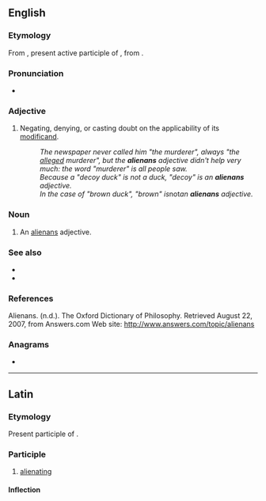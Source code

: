 ==English==

===Etymology===
From {{etyl|la|en}} {{m|la|aliēnāns}}, present active participle of {{m|la|aliēnō||make something another's}}, from {{m|la|aliēnus||another's, foreign}}.

===Pronunciation===
* {{IPA|/eɪli.ənænz/|lang=en}}
{{attention|en|where's the stress?}}

===Adjective===
{{en-adj|-}}
{{examples-right|sense='''alienans''' adjectives|examples='''purported''' contract<br />'''alleged''' perpetrator<br />'''forged''' passport<br />'''expectant''' mother<br />'''fantasy''' partner}}

# {{lb|en|rhetoric|philosophy|of a grammatical [[modifier]], especially an [[adjective]]}} Negating, denying, or casting doubt on the applicability of its [[modificand]].
#: ''The newspaper never called him "the murderer", always "the <u>alleged</u> murderer", but the '''alienans''' adjective didn't help very much: the word "murderer" is all people saw.''
#: ''Because a "decoy duck" is not a duck, "decoy" is an '''alienans''' adjective.''
#: ''In the case of "brown duck", "brown" is ''not'' an '''alienans''' adjective.''

===Noun===
{{en-noun|alienans}}

# {{lb|en|rhetoric|philosophy}} An [[#Adjective|alienans]] adjective.

===See also===
* {{l|en|modal}}
* {{l|en|modality}}

===References===
Alienans. (n.d.). The Oxford Dictionary of Philosophy. Retrieved August 22, 2007, from Answers.com Web site: http://www.answers.com/topic/alienans

===Anagrams===
* {{anagrams|en|a=aaeilnns|Annalise|alanines|annalise}}

----

==Latin==

===Etymology===
Present participle of {{m|la|aliēnō}}.

===Participle===
{{la-present participle|aliēn|ans}}

# [[alienating]]

====Inflection====
{{la-decl-3rd-part|aliēnāns}}